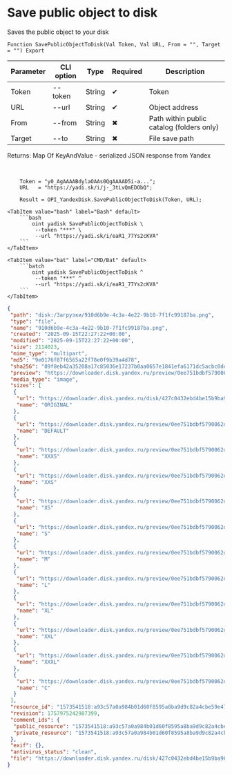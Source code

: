 ﻿---
sidebar_position: 6
description: Save public object to disk and other functions to work with Yandex Disk in the Open Integration Package, a free open-source integration library for 1C:Enterprise 8, OneScript and CLI
keywords: [1C, 1С, 1С:Enterprise, 1С:Enterprise 8.3, API, Integration, Services, Exchange, OneScript, CLI, Yandex Disk]
---


# Save public object to disk
 Saves the public object to your disk



`Function SavePublicObjectToDisk(Val Token, Val URL, From = "", Target = "") Export`

  | Parameter | CLI option | Type | Required | Description |
  |-|-|-|-|-|
  | Token | --token | String | &#x2714; | Token |
  | URL | --url | String | &#x2714; | Object address |
  | From | --from | String | &#x2716; | Path within public catalog (folders only) |
  | Target | --to | String | &#x2716; | File save path |

  
  Returns:  Map Of KeyAndValue - serialized JSON response from Yandex

<br/>




```bsl title="1C:Enterprise/OneScript code example"
    Token = "y0_AgAAAABdylaOAAs0QgAAAAD5i-a...";
    URL   = "https://yadi.sk/i/j-_3tLvQmEDObQ";

    Result = OPI_YandexDisk.SavePublicObjectToDisk(Token, URL);
```
 

 <Tabs>
  
    <TabItem value="bash" label="Bash" default>
        ```bash
            oint yadisk SavePublicObjectToDisk \
             --token "***" \
             --url "https://yadi.sk/i/eaR1_77Ys2cKVA"
        ```
    </TabItem>
  
    <TabItem value="bat" label="CMD/Bat" default>
        ```batch
            oint yadisk SavePublicObjectToDisk ^
             --token "***" ^
             --url "https://yadi.sk/i/eaR1_77Ys2cKVA"
        ```
    </TabItem>
</Tabs>


```json title="Result"
{
 "path": "disk:/Загрузки/910d6b9e-4c3a-4e22-9b10-7f1fc99187ba.png",
 "type": "file",
 "name": "910d6b9e-4c3a-4e22-9b10-7f1fc99187ba.png",
 "created": "2025-09-15T22:27:22+00:00",
 "modified": "2025-09-15T22:27:22+00:00",
 "size": 2114023,
 "mime_type": "multipart",
 "md5": "9e0176f87f6565a22f78e0f9b39a4d78",
 "sha256": "89f8eb42a35208a17c85036e17237b0aa0657e1841efa6171dc5acbc0dea9e18",
 "preview": "https://downloader.disk.yandex.ru/preview/0ee751bdbf5790062d3f9b0a231c96d22332e5f44d3c1d83eb00fbdc42f7c8c5/inf/Kw7ntutnYTv7ME2Wc45CLPUTRub4FO1o8FL8mXTzn15mJipCySkz4Ste7NeUNF4jmAKSauPmPxLFzO6aMKmEAw%3D%3D?uid=1573541518&filename=910d6b9e-4c3a-4e22-9b10-7f1fc99187ba.png&disposition=inline&hash=&limit=0&content_type=image%2Fjpeg&owner_uid=1573541518&tknv=v3&size=S&crop=0",
 "media_type": "image",
 "sizes": [
  {
   "url": "https://downloader.disk.yandex.ru/disk/427c0432ebd4be15b9ba96e189adf380bf160aec21d3018efdb71c791e49e16a/68c8cb0b/gwThwhLBKYvLhQCNnqAHipg9dL32B8ucsRJtTnFcQwXyscfbJ8B8OyXfwGYeSiPiSjoRHIEODK4QYbBUqVd5IQ%3D%3D?uid=1573541518&filename=910d6b9e-4c3a-4e22-9b10-7f1fc99187ba.png&disposition=attachment&hash=&limit=0&content_type=multipart&owner_uid=1573541518&fsize=2114023&hid=03d7263840468e281bd0b238a26e7d0d&media_type=image&tknv=v3&etag=9e0176f87f6565a22f78e0f9b39a4d78",
   "name": "ORIGINAL"
  },
  {
   "url": "https://downloader.disk.yandex.ru/preview/0ee751bdbf5790062d3f9b0a231c96d22332e5f44d3c1d83eb00fbdc42f7c8c5/inf/Kw7ntutnYTv7ME2Wc45CLPUTRub4FO1o8FL8mXTzn15mJipCySkz4Ste7NeUNF4jmAKSauPmPxLFzO6aMKmEAw%3D%3D?uid=1573541518&filename=910d6b9e-4c3a-4e22-9b10-7f1fc99187ba.png&disposition=inline&hash=&limit=0&content_type=image%2Fjpeg&owner_uid=1573541518&tknv=v3",
   "name": "DEFAULT"
  },
  {
   "url": "https://downloader.disk.yandex.ru/preview/0ee751bdbf5790062d3f9b0a231c96d22332e5f44d3c1d83eb00fbdc42f7c8c5/inf/Kw7ntutnYTv7ME2Wc45CLPUTRub4FO1o8FL8mXTzn15mJipCySkz4Ste7NeUNF4jmAKSauPmPxLFzO6aMKmEAw%3D%3D?uid=1573541518&filename=910d6b9e-4c3a-4e22-9b10-7f1fc99187ba.png&disposition=inline&hash=&limit=0&content_type=image%2Fjpeg&owner_uid=1573541518&tknv=v3&size=XXXS&crop=0",
   "name": "XXXS"
  },
  {
   "url": "https://downloader.disk.yandex.ru/preview/0ee751bdbf5790062d3f9b0a231c96d22332e5f44d3c1d83eb00fbdc42f7c8c5/inf/Kw7ntutnYTv7ME2Wc45CLPUTRub4FO1o8FL8mXTzn15mJipCySkz4Ste7NeUNF4jmAKSauPmPxLFzO6aMKmEAw%3D%3D?uid=1573541518&filename=910d6b9e-4c3a-4e22-9b10-7f1fc99187ba.png&disposition=inline&hash=&limit=0&content_type=image%2Fjpeg&owner_uid=1573541518&tknv=v3&size=XXS&crop=0",
   "name": "XXS"
  },
  {
   "url": "https://downloader.disk.yandex.ru/preview/0ee751bdbf5790062d3f9b0a231c96d22332e5f44d3c1d83eb00fbdc42f7c8c5/inf/Kw7ntutnYTv7ME2Wc45CLPUTRub4FO1o8FL8mXTzn15mJipCySkz4Ste7NeUNF4jmAKSauPmPxLFzO6aMKmEAw%3D%3D?uid=1573541518&filename=910d6b9e-4c3a-4e22-9b10-7f1fc99187ba.png&disposition=inline&hash=&limit=0&content_type=image%2Fjpeg&owner_uid=1573541518&tknv=v3&size=XS&crop=0",
   "name": "XS"
  },
  {
   "url": "https://downloader.disk.yandex.ru/preview/0ee751bdbf5790062d3f9b0a231c96d22332e5f44d3c1d83eb00fbdc42f7c8c5/inf/Kw7ntutnYTv7ME2Wc45CLPUTRub4FO1o8FL8mXTzn15mJipCySkz4Ste7NeUNF4jmAKSauPmPxLFzO6aMKmEAw%3D%3D?uid=1573541518&filename=910d6b9e-4c3a-4e22-9b10-7f1fc99187ba.png&disposition=inline&hash=&limit=0&content_type=image%2Fjpeg&owner_uid=1573541518&tknv=v3&size=S&crop=0",
   "name": "S"
  },
  {
   "url": "https://downloader.disk.yandex.ru/preview/0ee751bdbf5790062d3f9b0a231c96d22332e5f44d3c1d83eb00fbdc42f7c8c5/inf/Kw7ntutnYTv7ME2Wc45CLPUTRub4FO1o8FL8mXTzn15mJipCySkz4Ste7NeUNF4jmAKSauPmPxLFzO6aMKmEAw%3D%3D?uid=1573541518&filename=910d6b9e-4c3a-4e22-9b10-7f1fc99187ba.png&disposition=inline&hash=&limit=0&content_type=image%2Fjpeg&owner_uid=1573541518&tknv=v3&size=M&crop=0",
   "name": "M"
  },
  {
   "url": "https://downloader.disk.yandex.ru/preview/0ee751bdbf5790062d3f9b0a231c96d22332e5f44d3c1d83eb00fbdc42f7c8c5/inf/Kw7ntutnYTv7ME2Wc45CLPUTRub4FO1o8FL8mXTzn15mJipCySkz4Ste7NeUNF4jmAKSauPmPxLFzO6aMKmEAw%3D%3D?uid=1573541518&filename=910d6b9e-4c3a-4e22-9b10-7f1fc99187ba.png&disposition=inline&hash=&limit=0&content_type=image%2Fjpeg&owner_uid=1573541518&tknv=v3&size=L&crop=0",
   "name": "L"
  },
  {
   "url": "https://downloader.disk.yandex.ru/preview/0ee751bdbf5790062d3f9b0a231c96d22332e5f44d3c1d83eb00fbdc42f7c8c5/inf/Kw7ntutnYTv7ME2Wc45CLPUTRub4FO1o8FL8mXTzn15mJipCySkz4Ste7NeUNF4jmAKSauPmPxLFzO6aMKmEAw%3D%3D?uid=1573541518&filename=910d6b9e-4c3a-4e22-9b10-7f1fc99187ba.png&disposition=inline&hash=&limit=0&content_type=image%2Fjpeg&owner_uid=1573541518&tknv=v3&size=XL&crop=0",
   "name": "XL"
  },
  {
   "url": "https://downloader.disk.yandex.ru/preview/0ee751bdbf5790062d3f9b0a231c96d22332e5f44d3c1d83eb00fbdc42f7c8c5/inf/Kw7ntutnYTv7ME2Wc45CLPUTRub4FO1o8FL8mXTzn15mJipCySkz4Ste7NeUNF4jmAKSauPmPxLFzO6aMKmEAw%3D%3D?uid=1573541518&filename=910d6b9e-4c3a-4e22-9b10-7f1fc99187ba.png&disposition=inline&hash=&limit=0&content_type=image%2Fjpeg&owner_uid=1573541518&tknv=v3&size=XXL&crop=0",
   "name": "XXL"
  },
  {
   "url": "https://downloader.disk.yandex.ru/preview/0ee751bdbf5790062d3f9b0a231c96d22332e5f44d3c1d83eb00fbdc42f7c8c5/inf/Kw7ntutnYTv7ME2Wc45CLPUTRub4FO1o8FL8mXTzn15mJipCySkz4Ste7NeUNF4jmAKSauPmPxLFzO6aMKmEAw%3D%3D?uid=1573541518&filename=910d6b9e-4c3a-4e22-9b10-7f1fc99187ba.png&disposition=inline&hash=&limit=0&content_type=image%2Fjpeg&owner_uid=1573541518&tknv=v3&size=XXXL&crop=0",
   "name": "XXXL"
  },
  {
   "url": "https://downloader.disk.yandex.ru/preview/0ee751bdbf5790062d3f9b0a231c96d22332e5f44d3c1d83eb00fbdc42f7c8c5/inf/Kw7ntutnYTv7ME2Wc45CLPUTRub4FO1o8FL8mXTzn15mJipCySkz4Ste7NeUNF4jmAKSauPmPxLFzO6aMKmEAw%3D%3D?uid=1573541518&filename=910d6b9e-4c3a-4e22-9b10-7f1fc99187ba.png&disposition=inline&hash=&limit=0&content_type=image%2Fjpeg&owner_uid=1573541518&tknv=v3&size=S&crop=0",
   "name": "C"
  }
 ],
 "resource_id": "1573541518:a93c57a0a984b01d60f8595a8ba9d9c82a4cbe59e47a4191099981a0f684efed",
 "revision": 1757975242987399,
 "comment_ids": {
  "public_resource": "1573541518:a93c57a0a984b01d60f8595a8ba9d9c82a4cbe59e47a4191099981a0f684efed",
  "private_resource": "1573541518:a93c57a0a984b01d60f8595a8ba9d9c82a4cbe59e47a4191099981a0f684efed"
 },
 "exif": {},
 "antivirus_status": "clean",
 "file": "https://downloader.disk.yandex.ru/disk/427c0432ebd4be15b9ba96e189adf380bf160aec21d3018efdb71c791e49e16a/68c8cb0b/gwThwhLBKYvLhQCNnqAHipg9dL32B8ucsRJtTnFcQwXyscfbJ8B8OyXfwGYeSiPiSjoRHIEODK4QYbBUqVd5IQ%3D%3D?uid=1573541518&filename=910d6b9e-4c3a-4e22-9b10-7f1fc99187ba.png&disposition=attachment&hash=&limit=0&content_type=multipart&owner_uid=1573541518&fsize=2114023&hid=03d7263840468e281bd0b238a26e7d0d&media_type=image&tknv=v3&etag=9e0176f87f6565a22f78e0f9b39a4d78"
}
```
